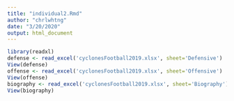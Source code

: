 ```yaml
---
title: "individual2.Rmd"
author: "chrlwhtng"
date: "3/20/2020"
output: html_document
---
```


```r
library(readxl)
defense <- read_excel('cyclonesFootball2019.xlsx', sheet='Defensive')
View(defense)
offense <- read_excel('cyclonesFootball2019.xlsx', sheet='Offensive')
View(offense)
biography <- read_excel('cyclonesFootball2019.xlsx', sheet='Biography')
View(biography)

```
